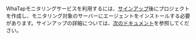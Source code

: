 WhaTapモニタリングサービスを利用するには、[サインアップ](https://www.whatap.io/ko/signup/)後にプロジェクトを作成し、モニタリング対象のサーバーにエージェントをインストールする必要があります。サインアップの詳細については、[次のドキュメント](../account/account-manage)を参照してください。
